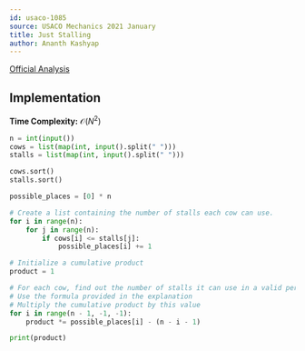 ```yaml
---
id: usaco-1085
source: USACO Mechanics 2021 January
title: Just Stalling
author: Ananth Kashyap
---
```


[Official Analysis](http://www.usaco.org/current/data/sol_prob3_mechanics_jan21.html)

## Implementation

**Time Complexity:** $\mathcal{O}(N^2)$

<LanguageSection>

<PySection>

```py
n = int(input())
cows = list(map(int, input().split(" ")))
stalls = list(map(int, input().split(" ")))

cows.sort()
stalls.sort()

possible_places = [0] * n

# Create a list containing the number of stalls each cow can use.
for i in range(n):
	for j in range(n):
		if cows[i] <= stalls[j]:
			possible_places[i] += 1

# Initialize a cumulative product
product = 1

# For each cow, find out the number of stalls it can use in a valid permutation
# Use the formula provided in the explanation
# Multiply the cumulative product by this value
for i in range(n - 1, -1, -1):
	product *= possible_places[i] - (n - i - 1)

print(product)
```

</PySection>

</LanguageSection>
